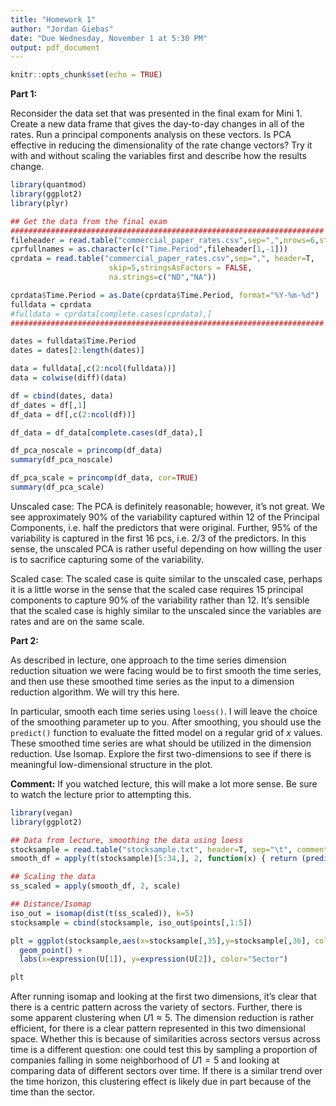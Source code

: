 ```yaml
---
title: "Homework 1"
author: "Jordan Giebas"
date: "Due Wednesday, November 1 at 5:30 PM"
output: pdf_document
---
```


\large

```r
knitr::opts_chunk$set(echo = TRUE)
```

\vspace{.2in}

__Part 1:__

Reconsider the data set that was presented in the final exam for Mini 1.
Create a new data frame that gives the day-to-day changes in all of the
rates. Run a principal components analysis on these vectors. Is PCA
effective in reducing the dimensionality of the rate change vectors?
Try it with and without scaling the variables first
and describe how the results change.


```r
library(quantmod)
library(ggplot2)
library(plyr)

## Get the data from the final exam
######################################################################
fileheader = read.table("commercial_paper_rates.csv",sep=",",nrows=6,stringsAsFactors=FALSE)
cprfullnames = as.character(c("Time.Period",fileheader[1,-1]))
cprdata = read.table("commercial_paper_rates.csv",sep=",", header=T,
                      skip=5,stringsAsFactors = FALSE,
                      na.strings=c("ND","NA"))

cprdata$Time.Period = as.Date(cprdata$Time.Period, format="%Y-%m-%d")
fulldata = cprdata
#fulldata = cprdata[complete.cases(cprdata),]
######################################################################

dates = fulldata$Time.Period
dates = dates[2:length(dates)]

data = fulldata[,c(2:ncol(fulldata))]
data = colwise(diff)(data)

df = cbind(dates, data)
df_dates = df[,1]
df_data = df[,c(2:ncol(df))]

df_data = df_data[complete.cases(df_data),]

df_pca_noscale = princomp(df_data)
summary(df_pca_noscale)

df_pca_scale = princomp(df_data, cor=TRUE)
summary(df_pca_scale)
```

Unscaled case: The PCA is definitely reasonable; however, it's not great. We see approximately 90% of the variability captured within 12 of the Principal Components, i.e. half the predictors that were original. Further, 95% of the variability is captured in the first 16 pcs, i.e. 2/3 of the predictors. In this sense, the unscaled PCA is rather useful depending on how willing the user is to sacrifice capturing some of the variability.

Scaled case: The scaled case is quite similar to the unscaled case, perhaps it is a little worse in the sense that the scaled case requires 15 principal components to capture 90% of the variability rather than 12. It's sensible that the scaled case is highly similar to the unscaled since the variables are rates and are on the same scale.

\vspace{.2in}

__Part 2:__

As described in lecture, one approach to the time series dimension
reduction situation we were facing would be to first smooth the time
series, and then use these smoothed time series as the input to a
dimension reduction algorithm. We will try this here.

In particular, smooth each time series using `loess()`. I will leave the
choice of the smoothing parameter up to you. After smoothing, you should
use the `predict()` function to evaluate the fitted model on a regular
grid of $x$ values. These smoothed time series are what should be utilized
in the dimension reduction. Use Isomap. Explore the first two-dimensions
to see if there is meaningful low-dimensional structure in the plot.

__Comment:__ If you watched lecture, this will make a lot more sense. Be
sure to watch the lecture prior to attempting this.

```r
library(vegan)
library(ggplot2)

## Data from lecture, smoothing the data using loess
stocksample = read.table("stocksample.txt", header=T, sep="\t", comment.char="")
smooth_df = apply(t(stocksample)[5:34,], 2, function(x) { return (predict(loess(x~c(1:30))))})

## Scaling the data
ss_scaled = apply(smooth_df, 2, scale)

## Distance/Isomap 
iso_out = isomap(dist(t(ss_scaled)), k=5)
stocksample = cbind(stocksample, iso_out$points[,1:5])

plt = ggplot(stocksample,aes(x=stocksample[,35],y=stocksample[,36], color=sector)) + 
  geom_point() +
  labs(x=expression(U[1]), y=expression(U[2]), color="Sector")

plt

```

After running isomap and looking at the first two dimensions, it's clear that there is a centric pattern across the variety of sectors. Further, there is some apparent clustering when $U1 \approx 5$. The dimension reduction is rather efficient, for there is a clear pattern represented in this two dimensional space. Whether this is because of similarities across sectors versus across time is a different question: one could test this by sampling a proportion of companies falling in some neighborhood of $U1 = 5$ and looking at comparing data of different sectors over time. If there is a similar trend over the time horizon, this clustering effect is likely due in part because of the time than the sector. 



